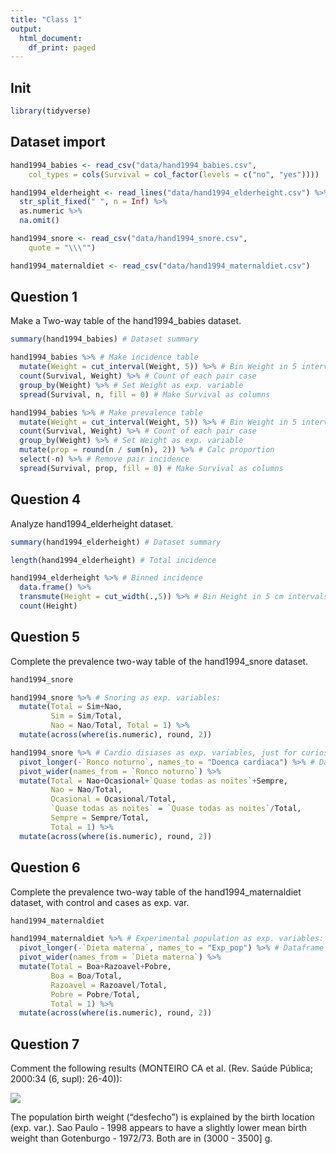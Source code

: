 ```yaml
---
title: "Class 1"
output:
  html_document:
    df_print: paged
---
```


## Init

```r
library(tidyverse)
```

## Dataset import

```r
hand1994_babies <- read_csv("data/hand1994_babies.csv", 
    col_types = cols(Survival = col_factor(levels = c("no", "yes"))))

hand1994_elderheight <- read_lines("data/hand1994_elderheight.csv") %>%
  str_split_fixed(" ", n = Inf) %>%
  as.numeric %>%
  na.omit()

hand1994_snore <- read_csv("data/hand1994_snore.csv", 
    quote = "\\\"")

hand1994_maternaldiet <- read_csv("data/hand1994_maternaldiet.csv")
```

## Question 1

Make a Two-way table of the hand1994_babies dataset.

```r
summary(hand1994_babies) # Dataset summary
```

```r
hand1994_babies %>% # Make incidence table
  mutate(Weight = cut_interval(Weight, 5)) %>% # Bin Weight in 5 intervals
  count(Survival, Weight) %>% # Count of each pair case
  group_by(Weight) %>% # Set Weight as exp. variable
  spread(Survival, n, fill = 0) # Make Survival as columns
```

```r
hand1994_babies %>% # Make prevalence table
  mutate(Weight = cut_interval(Weight, 5)) %>% # Bin Weight in 5 intervals
  count(Survival, Weight) %>% # Count of each pair case
  group_by(Weight) %>% # Set Weight as exp. variable
  mutate(prop = round(n / sum(n), 2)) %>% # Calc proportion
  select(-n) %>% # Remove pair incidence
  spread(Survival, prop, fill = 0) # Make Survival as columns
```

## Question 4

Analyze hand1994_elderheight dataset.

```r
summary(hand1994_elderheight) # Dataset summary
```

```r
length(hand1994_elderheight) # Total incidence
```

```r
hand1994_elderheight %>% # Binned incidence
  data.frame() %>%
  transmute(Height = cut_width(.,5)) %>% # Bin Height in 5 cm intervals
  count(Height)
```

## Question 5

Complete the prevalence two-way table of the hand1994_snore dataset.

```r
hand1994_snore
```

```r
hand1994_snore %>% # Snoring as exp. variables:
  mutate(Total = Sim+Nao,
         Sim = Sim/Total,
         Nao = Nao/Total, Total = 1) %>%
  mutate(across(where(is.numeric), round, 2))
```

```r
hand1994_snore %>% # Cardio disiases as exp. variables, just for curiosity:
  pivot_longer(-`Ronco noturno`, names_to = "Doenca cardiaca") %>% # Dataframe rotation
  pivot_wider(names_from = `Ronco noturno`) %>%
  mutate(Total = Nao+Ocasional+`Quase todas as noites`+Sempre,
         Nao = Nao/Total,
         Ocasional = Ocasional/Total,
         `Quase todas as noites` = `Quase todas as noites`/Total,
         Sempre = Sempre/Total,
         Total = 1) %>%
  mutate(across(where(is.numeric), round, 2))
```

## Question 6

Complete the prevalence two-way table of the hand1994_maternaldiet dataset, with control and cases as exp. var.

```r
hand1994_maternaldiet
```

```r
hand1994_maternaldiet %>% # Experimental population as exp. variables:
  pivot_longer(-`Dieta materna`, names_to = "Exp_pop") %>% # Dataframe rotation
  pivot_wider(names_from = `Dieta materna`) %>%
  mutate(Total = Boa+Razoavel+Pobre,
         Boa = Boa/Total,
         Razoavel = Razoavel/Total,
         Pobre = Pobre/Total,
         Total = 1) %>%
  mutate(across(where(is.numeric), round, 2))
```

## Question 7

Comment the following results (MONTEIRO CA et al. (Rev. Saúde Pública; 2000:34 (6, supl): 26-40)):

![](support/tab-c1-q7.png)

The population birth weight ("desfecho") is explained by the birth location (exp. var.). Sao Paulo - 1998 appears to have a slightly lower mean birth weight than Gotenburgo - 1972/73. Both are in (3000 - 3500] g.
